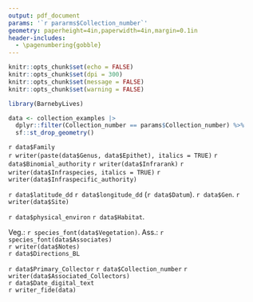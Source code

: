 ```yaml
---
output: pdf_document
params: '`r pararms$Collection_number`'
geometry: paperheight=4in,paperwidth=4in,margin=0.1in
header-includes:
  - \pagenumbering{gobble}
---
```


```r
knitr::opts_chunk$set(echo = FALSE)
knitr::opts_chunk$set(dpi = 300) 
knitr::opts_chunk$set(message = FALSE)
knitr::opts_chunk$set(warning = FALSE)
```

```r
library(BarnebyLives)
```

```r
data <- collection_examples |>
  dplyr::filter(Collection_number == params$Collection_number) %>% 
  sf::st_drop_geometry()
```

\fontsize{14pt}{14pt}\selectfont
\begin{center}
\textbf{Seeds of Success}
\end{center}
\begingroup
\fontsize{12pt}{12pt}\selectfont
`r data$Family`  
`r writer(paste(data$Genus, data$Epithet), italics = TRUE)` `r data$Binomial_authority` `r writer(data$Infrarank)` `r writer(data$Infraspecies, italics = TRUE)` `r writer(data$Infraspecific_authority)`   
\endgroup
\vspace*{\fill}

\begingroup
\fontsize{10pt}{10pt}\selectfont
`r data$latitude_dd` `r data$longitude_dd` (`r data$Datum`). `r data$Gen`. `r writer(data$Site)`   

`r data$physical_environ` `r data$Habitat`.   

Veg.: `r species_font(data$Vegetation)`. Ass.: `r species_font(data$Associates)`   
`r writer(data$Notes)`  
\endgroup
\begingroup
\fontfamily{ppl}\fontsize{8pt}{8pt}\selectfont
`r data$Directions_BL`  
\endgroup
 
\vspace*{\fill}
\begingroup
\fontsize{10pt}{10pt}\selectfont
`r data$Primary_Collector` `r data$Collection_number`  `r writer(data$Associated_Collectors)`  
`r data$Date_digital_text`  
`r writer_fide(data)` 
\endgroup

